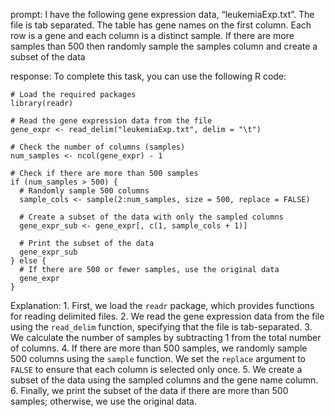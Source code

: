 prompt:
I have the following gene expression data, "leukemiaExp.txt". The file is tab separated. The table has gene names on the first column. Each row is a gene and each column is a distinct sample.  If there are more samples than 500 then randomly sample the samples column and create a subset of the data

response:
To complete this task, you can use the following R code:

```
# Load the required packages
library(readr)

# Read the gene expression data from the file
gene_expr <- read_delim("leukemiaExp.txt", delim = "\t")

# Check the number of columns (samples)
num_samples <- ncol(gene_expr) - 1

# Check if there are more than 500 samples
if (num_samples > 500) {
  # Randomly sample 500 columns
  sample_cols <- sample(2:num_samples, size = 500, replace = FALSE)
  
  # Create a subset of the data with only the sampled columns
  gene_expr_sub <- gene_expr[, c(1, sample_cols + 1)]
  
  # Print the subset of the data
  gene_expr_sub
} else {
  # If there are 500 or fewer samples, use the original data
  gene_expr
}
```

Explanation:
1. First, we load the `readr` package, which provides functions for reading delimited files.
2. We read the gene expression data from the file using the `read_delim` function, specifying that the file is tab-separated.
3. We calculate the number of samples by subtracting 1 from the total number of columns.
4. If there are more than 500 samples, we randomly sample 500 columns using the `sample` function. We set the `replace` argument to `FALSE` to ensure that each column is selected only once.
5. We create a subset of the data using the sampled columns and the gene name column.
6. Finally, we print the subset of the data if there are more than 500 samples; otherwise, we use the original data.

